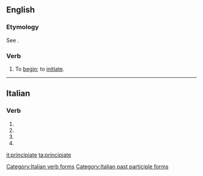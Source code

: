 ==English==

===Etymology===
See {{term|principiant}}.

===Verb===
{{en-verb|principiat|ed}}

# {{context|obsolete|lang=en}} To [[begin]]; to [[initiate]].
#: {{rfquotek|Sir M. Hale}}

{{Webster 1913}}

----

==Italian==

===Verb===
{{head|it}}

# {{conjugation of|principiare||2|p|pres|ind|lang=it}}
# {{conjugation of|principiare||2|p|imp|lang=it}}
# {{conjugation of|principiare||2|p|pres|sub|lang=it}}
# {{feminine plural of|principiato|lang=it}}

[[Category:Italian verb forms]]
[[Category:Italian past participle forms]]

[[it:principiate]]
[[ta:principiate]]
